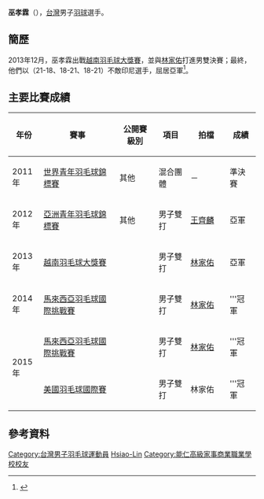 {{noteTA|G1=Badminton}}
{{Infobox 羽球選手
| playername              = 巫孝霖
| image                   = 
| size                    = 
| caption                 = 
| birth_name              = 
| date_of_birth           = {{birth_date_and_age|1995|2|4}}
| place_of_birth          = 
| height                  = 
| weight                  = 
| event                   = 男子雙打、混合雙打
| country                 = {{ROC}}
| years_active            = 
| handedness              = 
| coach                   = 
| highest_ranking         = 第39位（男雙-[[林家佑|林家佑]]）
| date_of_highest_ranking = 2016年6月2日<ref name="highest-ranking">{{en}}{{cite web|url=http://bwfcontent.tournamentsoftware.com/ranking/player.aspx?id=11308&player=313473|title=BWF World Ranking - Ranking of Hsiao-Lin WU (75026)|website=tournamentsoftware.com|accessdate=2018-09-08|archive-date=2018-09-08|archive-url=https://web.archive.org/web/20180908025526/http://bwfcontent.tournamentsoftware.com/ranking/player.aspx?id=11308&player=313473|dead-url=no}}</ref>
| current_ranking         = 沒有排名
| date_of_current_ranking = 
| played                  = 65勝–47負（男雙）<br/>21勝–28負（混雙）
| titles                  = 
| bwf_profile             = 15C738A0-227E-4BAE-B8E3-D5A5E4C17D9C
| bwf_id                  = 75026
| updated                 = 2018年9月8日
}}
{{MedalTableTop|width=286px}}
{{MedalSport | 男子[[羽毛球|羽毛球]]}}
{{MedalCountry | {{TPE}}}}
{{MedalCompetition | [[世界青年羽毛球錦標賽|世界青年羽毛球錦標賽]]}}
{{MedalBronze | [[2011年世界青年羽毛球錦標賽|2011年 桃園]] | 混合團體 }}
{{MedalCompetition | [[亞洲青年羽毛球錦標賽|亞洲青年羽毛球錦標賽]]}}
{{MedalSilver| [[2012年亞洲青年羽毛球錦標賽|2012年 勒克瑙]] | 男子雙打 }}
{{MedalBottom}}
'''巫孝霖'''（{{bd|1995年|2月4日|||catIdx=W巫}}），[[台灣|台灣]]男子[[羽球|羽球]]選手。

==簡歷==
2013年12月，巫孝霖出戰[[2013年越南羽毛球大獎賽|越南羽毛球大獎賽]]，並與[[林家佑|林家佑]]打進男雙決賽；最終，他們以（21-18、18-21、18-21）不敵印尼選手，屈居亞軍<ref>{{zh-tw}}{{cite news|author=黃秀仁|title=羽球》越南、孟加拉羽賽大有斬獲　台灣羽隊計獲2金4銀2銅|url=http://www.ltsports.com.tw/other/complex/101885-2-4-2|newspaper=麗台運動報|date=2013-12-08|access-date=2014-04-26|archive-url=https://web.archive.org/web/20131217100829/http://www.ltsports.com.tw/other/complex/101885-2-4-2|archive-date=2013-12-17|dead-url=yes}}</ref>。

==主要比賽成績==
{| class=wikitable style="text-align:center; font-size:small;" 
!width="50"|年份
!width="180"|賽事
!width="80"|公開賽級別
!width="60"|項目
!width="80"|拍檔
!width="50"|成績
|-
!rowspan="1"|2011年
|[[2011年世界青年羽毛球錦標賽|世界青年羽毛球錦標賽]]
|其他
|混合團體
|－
|bgcolor="#b8860b"|準決賽
|-
!rowspan="1"|2012年
|[[2012年亞洲青年羽毛球錦標賽|亞洲青年羽毛球錦標賽]]
|其他
|男子雙打
|[[王齊麟|王齊麟]]
|bgcolor="silver"|亞軍
|-
!rowspan="1"|2013年
|[[2013年越南羽毛球大獎賽|越南羽毛球大獎賽]]
|{{BWFGP}}
|男子雙打
|[[林家佑|林家佑]]
|bgcolor="silver"|亞軍
|-
!rowspan="1"|2014年
|[[2014年馬來西亞羽毛球國際挑戰賽|馬來西亞羽毛球國際挑戰賽]]
|{{BWFIC}}
|男子雙打
|[[林家佑|林家佑]]
|bgcolor="gold"|'''冠軍
|-
!rowspan="2"|2015年
|[[2015年馬來西亞羽毛球國際挑戰賽|馬來西亞羽毛球國際挑戰賽]]
|{{BWFIC}}
|男子雙打
|[[林家佑|林家佑]]
|bgcolor="gold"|'''冠軍
|-
|[[2015年美國羽毛球國際賽|美國羽毛球國際賽]]
|{{BWFIC}}
|男子雙打
|林家佑
|bgcolor="gold"|'''冠軍
|}
{{BWF賽事級別索引}}

==參考資料==
{{Reflist}}

{{DEFAULTSORT:WU Hsiao-Lin}}
[[Category:台灣男子羽毛球運動員|Category:台灣男子羽毛球運動員]]
[[Category:巫姓|Hsiao-Lin]]
[[Category:能仁高級家事商業職業學校校友|Category:能仁高級家事商業職業學校校友]]